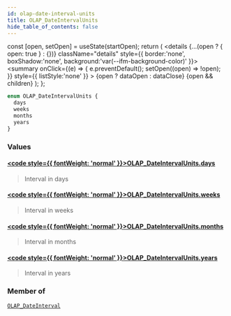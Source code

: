```yaml
---
id: olap-date-interval-units
title: OLAP_DateIntervalUnits
hide_table_of_contents: false
---
```







  const [open, setOpen] = useState(startOpen);
  return (
    <details {...(open ? { open: true } : {})} className="details" style={{ border:'none', boxShadow:'none', background:'var(--ifm-background-color)' }}>
      <summary
        onClick={(e) => {
          e.preventDefault();
          setOpen((open) => !open);
        }}
        style={{ listStyle:'none' }}
      >
      {open ? dataOpen : dataClose}
      </summary>
      {open && children}
    </details>
  );
};







```graphql
enum OLAP_DateIntervalUnits {
  days
  weeks
  months
  years
}
```




### Values

#### [<code style={{ fontWeight: 'normal' }}>OLAP_DateIntervalUnits.<b>days</b></code>](#) 
> Interval in days
> 

#### [<code style={{ fontWeight: 'normal' }}>OLAP_DateIntervalUnits.<b>weeks</b></code>](#) 
> Interval in weeks
> 

#### [<code style={{ fontWeight: 'normal' }}>OLAP_DateIntervalUnits.<b>months</b></code>](#) 
> Interval in months
> 

#### [<code style={{ fontWeight: 'normal' }}>OLAP_DateIntervalUnits.<b>years</b></code>](#) 
> Interval in years
> 



### Member of

[`OLAP_DateInterval`](/docs/graphql-reference/inputs/olap-date-interval)  <Badge class="secondary" text="input"/>

